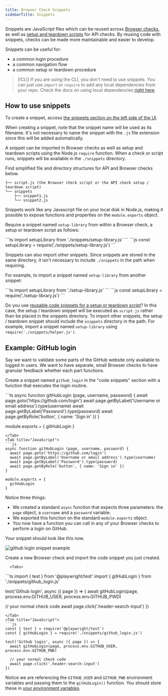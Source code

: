 ```yaml
---
title: Browser Check Snippets
sidebarTitle: Snippets
---
```


Snippets are JavaScript files which can be reused across [Browser checks](/browser-checks/), as well as [setup and teardown scripts](/api-checks/setup-teardown-scripts/) for API checks. By reusing code with snippets, checks can be made more maintainable and easier to develop.

Snippets can be useful for:

- a common login procedure
- a common navigation flow
- a common setup or teardown procedure


> [!CLI]
> If you are using the CLI, you don't need to use snippets. You can just use `import` or `require` to add any local dependencies from your repo.
> Check the docs on using local dependencies [right here](/cli/npm-packages/).

## How to use snippets

To create a snippet, access <a href="https://app.checklyhq.com/snippets" target="_blank">the snippets section on the left side of the UI</a>.

When creating a snippet, note that the snippet name will be used as its filename. It's not necessary to name the snippet with the `.js` file extension since this will be added automatically.

A snippet can be imported in Browser checks as well as setup and teardown scripts using the Node.js `require` function. When a check or script runs, snippets will be available in the `./snippets` directory.

Find simplified file and directory structures for API and Browser checks below.

```
├── script.js (the Browser check script or the API check setup / teardown script)
└── snippets
    ├── snippet1.js
    └── snippet2.js
```

Snippets work like any Javascript file on your local disk in Node.js, making it possible to expose functions and properties on the `module.exports` object.

Require a snippet named `setup-library` from within a Browser check, a setup or teardown script as follows:

<Tabs>
<Tab title="TypeScript">
```ts
import setupLibrary from './snippets/setup-library.js'
```
</Tab>
  <Tab title="JavaScript">
```js
const setupLibrary = require('./snippets/setup-library.js')
```
</Tab>
</Tabs>

Snippets can also import other snippets. Since snippets are stored in the same directory, it isn't necessary to include `./snippets` in the path when requiring.

For example, to import a snippet named `setup-library` from another snippet:

<Tabs>
<Tab title="TypeScript">
```ts
import setupLibrary from './setup-library.js'
```
  </Tab>
<Tab title="JavaScript">
```js
const setupLibrary = require('./setup-library.js')
```
</Tab>
</Tabs>

Do you use [reusable code snippets for a setup or teardown script](/api-checks/setup-teardown-scripts/#reusable-code-snippets)?
In this case, the setup / teardown snippet will be executed as `script.js` rather than be placed in the snippets directory. To import other snippets, the setup / teardown snippet should include the `snippets` directory in the path.
For example, import a snippet named `setup-library` using  `require('./snippets/helper.js')`.


## Example: GitHub login

Say we want to validate some parts of the GitHub website only available to logged in users. We want to have separate, small
Browser checks to have granular feedback whether each part functions.

Create a snippet named `github_login` in the "code snippets" section with a function that executes the login routine.

<Tabs>
  <Tab title="TypeScript">
```ts
async function gitHubLogin (page, username, password) {
  await page.goto('https://github.com/login')
  await page.getByLabel('Username or email address').type(username)
  await page.getByLabel('Password').type(password)
  await page.getByRole('button', { name: 'Sign in' })
}

module.exports = {
  gitHubLogin
}
```
</Tab>
<Tab title="JavaScript">
```js
async function gitHubLogin (page, username, password) {
  await page.goto('https://github.com/login')
  await page.getByLabel('Username or email address').type(username)
  await page.getByLabel('Password').type(password)
  await page.getByRole('button', { name: 'Sign in' })
}

module.exports = {
  gitHubLogin
}
```
</Tab>
</Tabs>

Notice three things:

- We created a standard `async` function that expects three parameters: the `page` object, a `username` and a `password` variable.
- We exported this function on the standard `module.exports` object.
- You now have a function you can call in any of your Browser checks to perform a login on GitHub.

Your snippet should look like this now.

![github login snippet example](/images/docs/images/browser-checks/github_login_snippet_example.png)

Create a new Browser check and import the code snippet you just created.

      <Tabs>
<Tab title="TypeScript">
```ts
import { test } from '@playwright/test'
import { gitHubLogin } from './snippets/github_login.js'

test('Github login', async ({ page }) => {
  await gitHubLogin(page, process.env.GITHUB_USER, process.env.GITHUB_PWD)

  // your normal check code
  await page.click('.header-search-input')
})
```
</Tab>
<Tab title="JavaScript">
```js
const { test } = require('@playwright/test')
const { gitHubLogin } = require('./snippets/github_login.js')

test('Github login', async ({ page }) => {
  await gitHubLogin(page, process.env.GITHUB_USER, process.env.GITHUB_PWD)

  // your normal check code
  await page.click('.header-search-input')
})
```
</Tab>
</Tabs>

Notice we are referencing the `GITHUB_USER` and `GITHUB_PWD` environment variables and passing them to the `gitHubLogin()` function.
You should store these in [your environment variables](/browser-checks/variables/).
